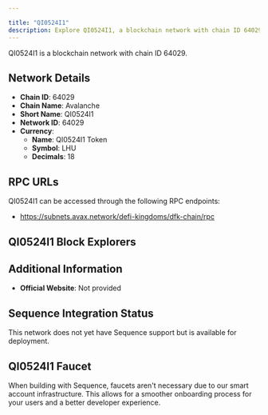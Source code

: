 ```yaml
---

title: "QI0524I1"
description: Explore QI0524I1, a blockchain network with chain ID 64029. Learn about its native currency, QI0524I1 Token, and how to interact with the network.
---
```




QI0524I1 is a blockchain network with chain ID 64029.

## Network Details

- **Chain ID**: 64029
- **Chain Name**: Avalanche
- **Short Name**: QI0524I1
- **Network ID**: 64029
- **Currency**: 
  - **Name**: QI0524I1 Token
  - **Symbol**: LHU
  - **Decimals**: 18

## RPC URLs

QI0524I1 can be accessed through the following RPC endpoints:

- https://subnets.avax.network/defi-kingdoms/dfk-chain/rpc

## QI0524I1 Block Explorers



## Additional Information

- **Official Website**: Not provided

## Sequence Integration Status

This network does not yet have Sequence support but is available for deployment.

## QI0524I1 Faucet

When building with Sequence, faucets aren't necessary due to our smart account infrastructure. This allows for a smoother onboarding process for your users and a better developer experience.
